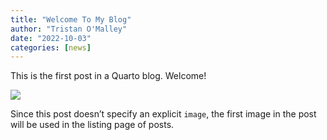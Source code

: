 ```yaml
---
title: "Welcome To My Blog"
author: "Tristan O'Malley"
date: "2022-10-03"
categories: [news]
---
```


This is the first post in a Quarto blog. Welcome!

![](thumbnail.jpg)

Since this post doesn't specify an explicit `image`, the first image in the post will be used in the listing page of posts.
